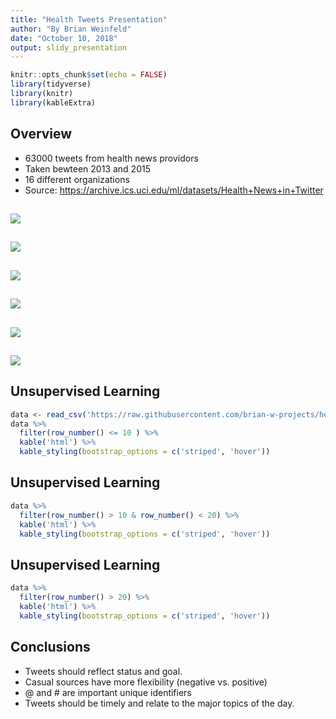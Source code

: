```yaml
---
title: "Health Tweets Presentation"
author: "By Brian Weinfeld"
date: "October 10, 2018"
output: slidy_presentation
---
```

```r
knitr::opts_chunk$set(echo = FALSE)
library(tidyverse)
library(knitr)
library(kableExtra)
```

## Overview

- 63000 tweets from health news providors
- Taken bewteen 2013 and 2015
- 16 different organizations
- Source: <a href='https://archive.ics.uci.edu/ml/datasets/Health+News+in+Twitter'>https://archive.ics.uci.edu/ml/datasets/Health+News+in+Twitter</a>

##

<img src='https://raw.githubusercontent.com/brian-w-projects/health_tweets/master/plots/attributes.png'/>

## 

<img src='https://raw.githubusercontent.com/brian-w-projects/health_tweets/master/plots/tfidf.png'/>

##

<img src='https://raw.githubusercontent.com/brian-w-projects/health_tweets/master/plots/tfidf_all.png'/>

##

<img src='https://raw.githubusercontent.com/brian-w-projects/health_tweets/master/plots/sentiments.png'/>

##

<img src='https://raw.githubusercontent.com/brian-w-projects/health_tweets/master/plots/emotions.png'/>

##

<img src='https://raw.githubusercontent.com/brian-w-projects/health_tweets/master/plots/emotions_facet.png'/>

## Unsupervised Learning

```r
data <- read_csv('https://raw.githubusercontent.com/brian-w-projects/health_tweets/master/output.csv')
data %>%
  filter(row_number() <= 10 ) %>%
  kable('html') %>% 
  kable_styling(bootstrap_options = c('striped', 'hover'))
```

## Unsupervised Learning

```r
data %>%
  filter(row_number() > 10 & row_number() < 20) %>%
  kable('html') %>% 
  kable_styling(bootstrap_options = c('striped', 'hover'))
```

## Unsupervised Learning

```r
data %>%
  filter(row_number() > 20) %>%
  kable('html') %>% 
  kable_styling(bootstrap_options = c('striped', 'hover'))
```

## Conclusions

* Tweets should reflect status and goal. 
* Casual sources have more flexibility (negative vs. positive)
* @ and # are important unique identifiers
* Tweets should be timely and relate to the major topics of the day.






